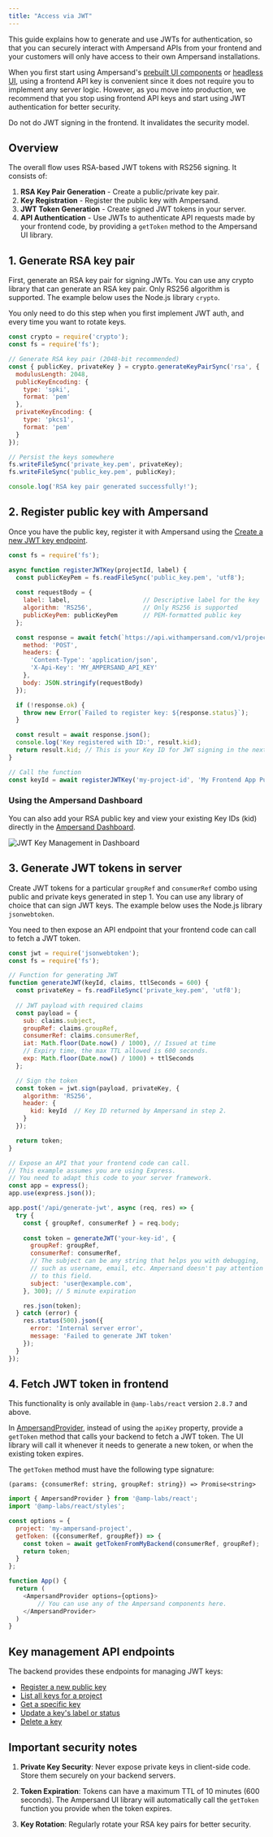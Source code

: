 ```yaml
---
title: "Access via JWT"
---
```


This guide explains how to generate and use JWTs for authentication, so that you can securely interact with Ampersand APIs from your frontend and your customers will only have access to their own Ampersand installations.

When you first start using Ampersand's [prebuilt UI components](/embeddable-ui-components) or [headless UI](/headless), using a frontend API key is convenient since it does not require you to implement any server logic. However, as you move into production, we recommend that you stop using frontend API keys and start using JWT authentication for better security.

<Warning>
Do not do JWT signing in the frontend. It invalidates the security model.
</Warning>

## Overview

The overall flow uses RSA-based JWT tokens with RS256 signing. It consists of:
1. **RSA Key Pair Generation** - Create a public/private key pair.
2. **Key Registration** - Register the public key with Ampersand.
3. **JWT Token Generation** - Create signed JWT tokens in your server.
4. **API Authentication** - Use JWTs to authenticate API requests made by your frontend code, by providing a `getToken` method to the Ampersand UI library.

## 1. Generate RSA key pair

First, generate an RSA key pair for signing JWTs. You can use any crypto library that can generate an RSA key pair. Only RS256 algorithm is supported. The example below uses the Node.js library `crypto`.

You only need to do this step when you first implement JWT auth, and every time you want to rotate keys.

```javascript
const crypto = require('crypto');
const fs = require('fs');

// Generate RSA key pair (2048-bit recommended)
const { publicKey, privateKey } = crypto.generateKeyPairSync('rsa', {
  modulusLength: 2048,
  publicKeyEncoding: {
    type: 'spki',
    format: 'pem'
  },
  privateKeyEncoding: {
    type: 'pkcs1',
    format: 'pem'
  }
});

// Persist the keys somewhere
fs.writeFileSync('private_key.pem', privateKey);
fs.writeFileSync('public_key.pem', publicKey);

console.log('RSA key pair generated successfully!');
```

## 2. Register public key with Ampersand

Once you have the public key, register it with Ampersand using the [Create a new JWT key endpoint](/reference/jwt-key/create-a-new-jwt-key).

```javascript
const fs = require('fs');

async function registerJWTKey(projectId, label) {
  const publicKeyPem = fs.readFileSync('public_key.pem', 'utf8');
  
  const requestBody = {
    label: label,                    // Descriptive label for the key
    algorithm: 'RS256',              // Only RS256 is supported
    publicKeyPem: publicKeyPem       // PEM-formatted public key
  };

  const response = await fetch(`https://api.withampersand.com/v1/projects/${projectId}/jwt-keys`, {
    method: 'POST',
    headers: {
      'Content-Type': 'application/json',
      'X-Api-Key': 'MY_AMPERSAND_API_KEY'
    },
    body: JSON.stringify(requestBody)
  });

  if (!response.ok) {
    throw new Error(`Failed to register key: ${response.status}`);
  }

  const result = await response.json();
  console.log('Key registered with ID:', result.kid);
  return result.kid; // This is your Key ID for JWT signing in the next step
}

// Call the function
const keyId = await registerJWTKey('my-project-id', 'My Frontend App Public Key');
```

### Using the Ampersand Dashboard

You can also add your RSA public key and view your existing Key IDs (kid) directly in the [Ampersand Dashboard](https://dashboard.withampersand.com/projects/_/jwt-keys).

![JWT Key Management in Dashboard](/images/jwt-dashboard.png)

## 3. Generate JWT tokens in server

Create JWT tokens for a particular `groupRef` and `consumerRef` combo using public and private keys generated in step 1. You can use any library of choice that can sign JWT keys. The example below uses the Node.js library `jsonwebtoken`.

You need to then expose an API endpoint that your frontend code can call to fetch a JWT token.

```javascript
const jwt = require('jsonwebtoken');
const fs = require('fs');

// Function for generating JWT
function generateJWT(keyId, claims, ttlSeconds = 600) {
  const privateKey = fs.readFileSync('private_key.pem', 'utf8');
  
  // JWT payload with required claims
  const payload = {
    sub: claims.subject,
    groupRef: claims.groupRef,
    consumerRef: claims.consumerRef,
    iat: Math.floor(Date.now() / 1000), // Issued at time
    // Expiry time, the max TTL allowed is 600 seconds.
    exp: Math.floor(Date.now() / 1000) + ttlSeconds
  };

  // Sign the token
  const token = jwt.sign(payload, privateKey, {
    algorithm: 'RS256',
    header: {
      kid: keyId  // Key ID returned by Ampersand in step 2.
    }
  });

  return token;
}

// Expose an API that your frontend code can call.
// This example assumes you are using Express.
// You need to adapt this code to your server framework.
const app = express();
app.use(express.json());

app.post('/api/generate-jwt', async (req, res) => {
  try {
    const { groupRef, consumerRef } = req.body;
    
    const token = generateJWT('your-key-id', {
      groupRef: groupRef,
      consumerRef: consumerRef,
      // The subject can be any string that helps you with debugging,
      // such as username, email, etc. Ampersand doesn't pay attention
      // to this field.
      subject: 'user@example.com',
    }, 300); // 5 minute expiration

    res.json(token);
  } catch (error) {
    res.status(500).json({
      error: 'Internal server error',
      message: 'Failed to generate JWT token'
    });
  }
});
```

## 4. Fetch JWT token in frontend

<Note> This functionality is only available in `@amp-labs/react` version `2.8.7` and above.</Note>

In [AmpersandProvider](/embeddable-ui-components#credentials), instead of using the `apiKey` property, provide a `getToken` method that calls your backend to fetch a JWT token. The UI library will call it whenever it needs to generate a new token, or when the existing token expires.

The `getToken` method must have the following type signature:

`(params: {consumerRef: string, groupRef: string}) => Promise<string>`

```javascript
import { AmpersandProvider } from '@amp-labs/react';
import '@amp-labs/react/styles';

const options = {
  project: 'my-ampersand-project',
  getToken: ({consumerRef, groupRef}) => {
    const token = await getTokenFromMyBackend(consumerRef, groupRef);
    return token;
  }
};

function App() {
  return (
    <AmpersandProvider options={options}>
        // You can use any of the Ampersand components here.
    </AmpersandProvider>
  )
}
```

## Key management API endpoints

The backend provides these endpoints for managing JWT keys:

- [Register a new public key](/reference/jwt-key/create-a-new-jwt-key)
- [List all keys for a project](/reference/jwt-key/list-jwt-keys)
- [Get a specific key](/reference/jwt-key/get-a-specific-jwt-key)
- [Update a key's label or status](/reference/jwt-key/update-a-jwt-key)
- [Delete a key](/reference/jwt-key/delete-a-jwt-key)

## Important security notes

1. **Private Key Security**: Never expose private keys in client-side code. Store them securely on your backend servers.

2. **Token Expiration**: Tokens can have a maximum TTL of 10 minutes (600 seconds). The Ampersand UI library will automatically call the `getToken` function you provide when the token expires.

3. **Key Rotation**: Regularly rotate your RSA key pairs for better security.
